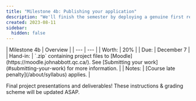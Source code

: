```yaml
---
title: "Milestone 4b: Publishing your application"
description: "We'll finish the semester by deploying a genuine first release for each of your projects, with as many requirements met as possible."
created: 2023-08-11
sidebar:
  hidden: false
---
```


<div class="first-col-header">
| Milestone 4b | Overview |
| --- | --- |
| Worth: | 20% |
| Due: | December 7 |
| Hand-in: | `.zip` containing project files to [Moodle](https://moodle.johnabbott.qc.ca/). See [Submitting your work](#submitting-your-work) for more information. |
| Notes: | [Course late penalty](/about/syllabus) applies. |
</div>

Final project presentations and deliverables! These instructions & grading scheme will be updated ASAP.
